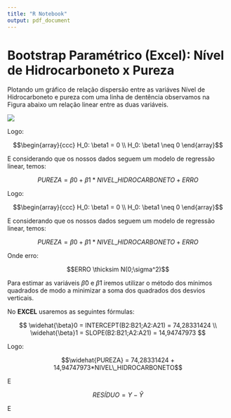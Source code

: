 ```yaml
---
title: "R Notebook"
output: pdf_document
---
```


# Bootstrap Paramétrico (Excel): Nível de Hidrocarboneto x Pureza 
Plotando um gráfico de relação dispersão entre as variáves Nível de Hidrocarboneto e pureza com uma linha de dentência observamos na Figura abaixo um relação linear entre as duas variáveis.

![](./images/4.png)

Logo:

$$\begin{array}{ccc}
H_0: \beta1 = 0 \\
H_0: \beta1  \neq 0 
\end{array}$$

E considerando que os nossos dados seguem um modelo de regressão linear, temos:

$$PUREZA = \beta0 + \beta1*NIVEL\_HIDROCARBONETO + ERRO$$

Logo:

$$\begin{array}{ccc}
H_0: \beta1 = 0 \\
H_0: \beta1  \neq 0 
\end{array}$$

E considerando que os nossos dados seguem um modelo de regressão linear, temos:

$$PUREZA = \beta0 + \beta1*NIVEL\_HIDROCARBONETO + ERRO$$

Onde erro:

$$ERRO \thicksim N(0;\sigma^2)$$

Para estimar as variáveis $\widehat{\beta}0$ e $\widehat{\beta}1$ iremos utilizar o método dos mínimos quadrados de modo a minimizar a soma dos quadrados dos desvios verticais.

No **EXCEL** usaremos as seguintes fórmulas:

$$
\widehat{\beta}0 = INTERCEPT(B2:B21;A2:A21) = 74,28331424 \\
\widehat{\beta}1 = SLOPE(B2:B21;A2:A21) = 14,94747973
$$

Logo: 

$$\widehat{PUREZA} = 74,28331424 + 14,94747973*NIVEL\_HIDROCARBONETO$$

E

$$RESÍDUO = Y - \widehat{Y}$$

E


